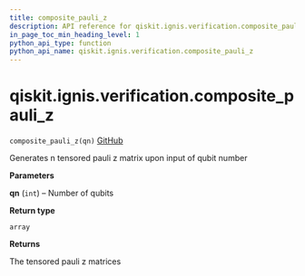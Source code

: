 ```yaml
---
title: composite_pauli_z
description: API reference for qiskit.ignis.verification.composite_pauli_z
in_page_toc_min_heading_level: 1
python_api_type: function
python_api_name: qiskit.ignis.verification.composite_pauli_z
---
```


<span id="qiskit-ignis-verification-composite-pauli-z" />

# qiskit.ignis.verification.composite\_pauli\_z

<span id="qiskit.ignis.verification.composite_pauli_z" />

`composite_pauli_z(qn)` [GitHub](https://github.com/qiskit-community/qiskit-ignis/tree/stable/0.5/qiskit/ignis/verification/entanglement/analysis.py "view source code")

Generates n tensored pauli z matrix upon input of qubit number

**Parameters**

**qn** (`int`) – Number of qubits

**Return type**

`array`

**Returns**

The tensored pauli z matrices

